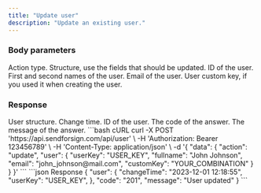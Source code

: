 ```yaml
---
title: "Update user"
description: "Update an existing user."
---
```


### Body parameters

<ParamField body="action" type="string" required>
  Action type.
</ParamField>

<ParamField body="user" required>
  Structure, use the fields that should be updated.

  <Expandable title="child attribute">

  <ParamField body="userKey" type="string" required>
    ID of the user.  
  </ParamField>

  <ParamField body="fullname" type="string">
    First and second names of the user.  
  </ParamField>

  <ParamField body="email" type="string">
    Email of the user.  
  </ParamField>

  <ParamField body="customKey" type="string">
    User custom key, if you used it when creating the user.
  </ParamField>

  </Expandable>

</ParamField>

### Response

  <ResponseField name="user" type="string">
    User structure.

  <Expandable title="child attribute">

  <ResponseField name="changeTime" type="string">
    Change time.
  </ResponseField>

  <ResponseField name="userKey" type="string">
    ID of the user.
  </ResponseField>

  </Expandable>

  </ResponseField>

<ResponseField name="code" type="string">
  The code of the answer.
</ResponseField>

<ResponseField name="message" type="string">
  The message of the answer.
</ResponseField>

<RequestExample>
```bash cURL
curl -X POST 'https://api.sendforsign.com/api/user' \
     -H 'Authorization: Bearer 123456789' \
     -H 'Content-Type: application/json' \
     -d '{ 
		  "data": {
				   "action": "update",
				   "user": {
							  "userKey": "USER_KEY",
							  "fullname": "John Johnson",
							  "email": "john_johnson@mail.com", 
							  "customKey": "YOUR_COMBINATION"
						    }
				  }
       }'
```
</RequestExample>

<ResponseExample>
```json Response
	{
       "user": {
                "changeTime": "2023-12-01 12:18:55",
                "userKey": "USER_KEY", 
		},
       "code": "201",
       "message": "User updated"
    } 
```
</ResponseExample>
